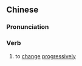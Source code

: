 {{also|递嬗}}
==Chinese==
{{zh-forms|s=递嬗}}

===Pronunciation===
{{zh-pron
|m=dìshàn
|cat=v
}}

===Verb===
{{zh-verb}}

# to [[change]] [[progressively]]